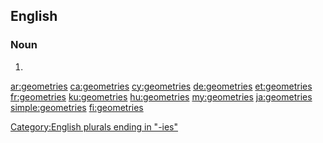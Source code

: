 ==English==

===Noun===
{{head|en|plural}}

# {{plural of|geometry|lang=en}}

[[Category:English plurals ending in "-ies"]]

[[ar:geometries]]
[[ca:geometries]]
[[cy:geometries]]
[[de:geometries]]
[[et:geometries]]
[[fr:geometries]]
[[ku:geometries]]
[[hu:geometries]]
[[my:geometries]]
[[ja:geometries]]
[[simple:geometries]]
[[fi:geometries]]